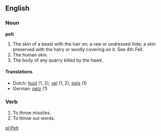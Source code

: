 ==English==

===Noun===

'''pelt'''

#The skin of a beast with the hair on; a raw or undressed hide; a skin preserved with the hairy or woolly covering on it. See 4th Fell.
#The human skin.
#The body of any quarry killed by the hawk.

====Translations====
* Dutch: [[huid]] (1, 2), [[vel]] (1, 2), [[pels]] (1)
* German: [[pelz]] (1)

===Verb===
#To throw missiles. <!-- copied from GCide, please put other defs if you can! -->
#To throw out words.

[[pl:Pelt]]